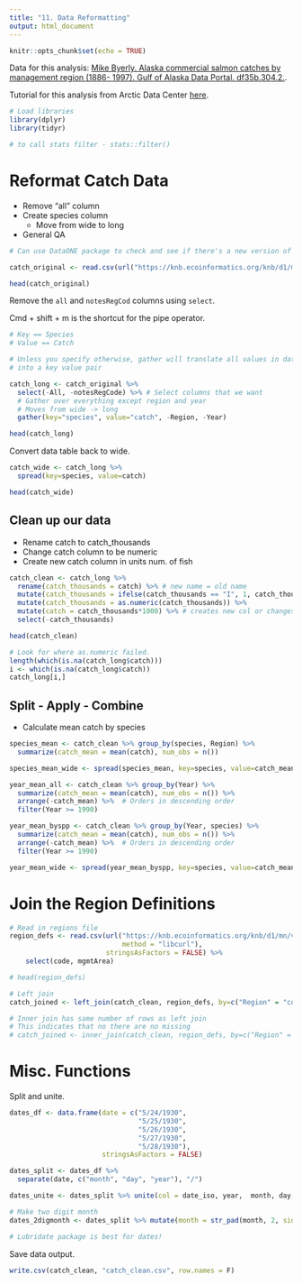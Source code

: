 ```yaml
---
title: "11. Data Reformatting"
output: html_document
---
```


```r
knitr::opts_chunk$set(echo = TRUE)
```

Data for this analysis: [Mike Byerly. Alaska commercial salmon catches by management region (1886- 1997). Gulf of Alaska Data Portal. df35b.304.2.](https://knb.ecoinformatics.org/view/df35b.304.2). 

Tutorial for this analysis from Arctic Data Center [here](http://training.arcticdata.io/materials/arctic-data-center-training/data-cleaning-and-manipulation.html). 

```r
# Load libraries
library(dplyr)
library(tidyr)

# to call stats filter - stats::filter()

```


# Reformat Catch Data

* Remove "all" column 
* Create species column
    - Move from wide to long 
* General QA 

```r

# Can use DataONE package to check and see if there's a new version of the data available! 

catch_original <- read.csv(url("https://knb.ecoinformatics.org/knb/d1/mn/v2/object/df35b.302.1", method="libcurl"), stringsAsFactors=FALSE)

head(catch_original)

```

Remove the `all` and `notesRegCod` columns using `select`. 

Cmd + shift + m is the shortcut for the pipe operator. 

```r

# Key == Species
# Value == Catch 

# Unless you specify otherwise, gather will translate all values in data frame
# into a key value pair

catch_long <- catch_original %>%  
  select(-All, -notesRegCode) %>% # Select columns that we want
  # Gather over everything except region and year
  # Moves from wide -> long 
  gather(key="species", value="catch", -Region, -Year)

head(catch_long)

```

Convert data table back to wide. 

```r

catch_wide <- catch_long %>% 
  spread(key=species, value=catch)

head(catch_wide)

```
## Clean up our data 

* Rename catch to catch_thousands
* Change catch column to be numeric 
* Create new catch column in units num. of fish

```r

catch_clean <- catch_long %>% 
  rename(catch_thousands = catch) %>% # new name = old name 
  mutate(catch_thousands = ifelse(catch_thousands == "I", 1, catch_thousands)) %>% 
  mutate(catch_thousands = as.numeric(catch_thousands)) %>% 
  mutate(catch = catch_thousands*1000) %>% # creates new col or changes values in existing col
  select(-catch_thousands)

head(catch_clean)

```

```r

# Look for where as.numeric failed. 
length(which(is.na(catch_long$catch)))
i <- which(is.na(catch_long$catch))
catch_long[i,]

```

## Split - Apply - Combine 

* Calculate mean catch by species 
```r

species_mean <- catch_clean %>% group_by(species, Region) %>%  
  summarize(catch_mean = mean(catch), num_obs = n())

species_mean_wide <- spread(species_mean, key=species, value=catch_mean)

year_mean_all <- catch_clean %>% group_by(Year) %>%  
  summarize(catch_mean = mean(catch), num_obs = n()) %>% 
  arrange(-catch_mean) %>%  # Orders in descending order 
  filter(Year >= 1990)

year_mean_byspp <- catch_clean %>% group_by(Year, species) %>%  
  summarize(catch_mean = mean(catch), num_obs = n()) %>% 
  arrange(-catch_mean) %>%  # Orders in descending order 
  filter(Year >= 1990)

year_mean_wide <- spread(year_mean_byspp, key=species, value=catch_mean)

```


# Join the Region Definitions 

```r

# Read in regions file 
region_defs <- read.csv(url("https://knb.ecoinformatics.org/knb/d1/mn/v2/object/df35b.303.1",
                            method = "libcurl"),
                        stringsAsFactors = FALSE) %>% 
    select(code, mgmtArea)

# head(region_defs)

```
```r

# Left join 
catch_joined <- left_join(catch_clean, region_defs, by=c("Region" = "code"))

# Inner join has same number of rows as left join 
# This indicates that no there are no missing 
# catch_joined <- inner_join(catch_clean, region_defs, by=c("Region" = "code"))

```


# Misc. Functions 

Split and unite. 

```r

dates_df <- data.frame(date = c("5/24/1930",
                                "5/25/1930",
                                "5/26/1930",
                                "5/27/1930",
                                "5/28/1930"),
                       stringsAsFactors = FALSE)

dates_split <- dates_df %>% 
  separate(date, c("month", "day", "year"), "/")

dates_unite <- dates_split %>% unite(col = date_iso, year,  month, day, sep="-")

# Make two digit month 
dates_2digmonth <- dates_split %>% mutate(month = str_pad(month, 2, side="left", pad="0"))

# Lubridate package is best for dates! 

```

Save data output. 

```r

write.csv(catch_clean, "catch_clean.csv", row.names = F)

```


